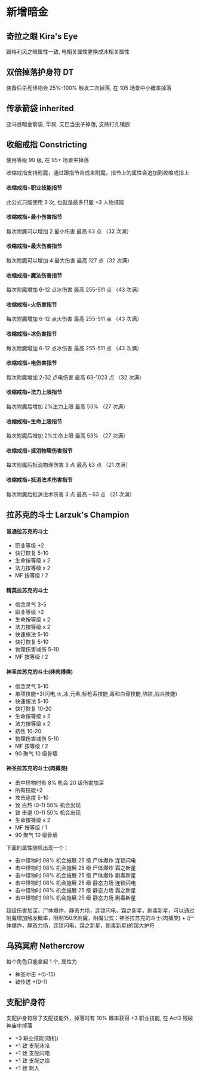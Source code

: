 

# 新增暗金

## 奇拉之眼 Kira's Eye

跟格利风之眼属性一致, 电相关属性更换成冰相关属性

<ItemKiraEye />

## 双倍掉落护身符 DT

装备后杀死怪物会 25%-100% 触发二次掉落, 在 105 场景中小概率掉落

<ItemDT />

## 传承箭袋 inherited

亚马逊暗金箭袋, 华叔, 艾巴当虫子掉落, 支持打孔镶嵌

<ItemInherited />

## 收缩戒指 Constricting

使用等级 90 级, 在 95+ 场景中掉落

<ItemConstricting />

收缩戒指支持附魔，通过跟指节合成来附魔，指节上的属性会追加到收缩戒指上

#### 收缩戒指+职业技能指节

此公式只能使用 3 次, 也就是最多只能 +3 人物技能

#### 收缩戒指+最小伤害指节

每次附魔可以增加 2 最小伤害 最高 63 点 （32 次满）

#### 收缩戒指+最大伤害指节

每次附魔可以增加 4 最大伤害 最高 127 点（32 次满）

#### 收缩戒指+魔法伤害指节

每次附魔增加 6-12 点冰伤害 最高 255-511 点 （43 次满）

#### 收缩戒指+火伤害指节

每次附魔增加 6-12 点火伤害 最高 255-511 点 （43 次满）

#### 收缩戒指+冰伤害指节

每次附魔增加 6-12 点冰伤害 最高 255-511 点 （43 次满）

#### 收缩戒指+电伤害指节

每次附魔增加 2-32 点电伤害 最高 63-1023 点 （32 次满）

#### 收缩戒指+法力上限指节

每次附魔后增加 2%法力上限 最高 53% （27 次满）

#### 收缩戒指+生命上限指节

每次附魔后增加 2%生命上限 最高 53% （27 次满）

#### 收缩戒指+抵消物理伤害指节

每次附魔后抵消物理伤害 3 点 最高 63 点 （21 次满）

#### 收缩戒指+抵消法术伤害指节

每次附魔后抵消法术伤害 3 点 最高 - 63 点 （21 次满）

## 拉苏克的斗士 Larzuk's Champion

#### 普通拉苏克的斗士

- 职业等级 +2
- 快打恢复 5-10
- 生命按等级 x 2
- 法力按等级 x 2
- MF 按等级 / 2

<ItemLarzukChampionNormal />

#### 精英拉苏克的斗士

- 信念灵气 3-5
- 职业等级 +2
- 生命按等级 x 2
- 法力按等级 x 2
- 快速施法 5-10
- 快打恢复 5-10
- 物理伤害减伤 5-10
- MF 按等级 / 2

<ItemLarzukChampionElite />

#### 神圣拉苏克的斗士(非肉搏类)

- 信念灵气 5-10
- 单项技能+3(闪电,火,冰,元素,标枪系技能,毒和白骨技能,陷阱,战斗技能)
- 快速施法 5-10
- 快打恢复 10-20
- 生命按等级 x 2
- 法力按等级 x 2
- 抗性 10-20
- 物理伤害减伤 5-10
- MF 按等级 / 2
- 90 聚气 10 级骨墙

<ItemLarzukChampionSacred />

#### 神圣拉苏克的斗士(肉搏类)

- 击中怪物时有 8% 机会 20 级伤害加深
- 所有技能+2
- 攻击速度 5-10
- 致 白热 (0-1) 50% 机会出现
- 致 击退 (0-1) 50% 机会出现
- 生命按等级 x 2
- MF 按等级 / 1
- 90 聚气 10 级骨墙

下面的属性随机出现一个：

+ 击中怪物时 08% 机会施展 25 级 尸体爆炸 连锁闪电
+ 击中怪物时 08% 机会施展 25 级 尸体爆炸 霜之新星
+ 击中怪物时 08% 机会施展 25 级 尸体爆炸 剧毒新星
+ 击中怪物时 08% 机会施展 25 级 静态力场 连锁闪电
+ 击中怪物时 08% 机会施展 25 级 静态力场 霜之新星
+ 击中怪物时 08% 机会施展 25 级 静态力场 剧毒新星

超级伤害加深，尸体爆炸，静态力场，连锁闪电，霜之新星，剧毒新星，可以通过附魔增加触发概率，限制150次附魔，附魔公式：神圣拉苏克的斗士(肉搏类) + (尸体爆炸，静态力场，连锁闪电，霜之新星，剧毒新星)的超大护符

<ItemLarzukChampionSacredFight />

## 乌鸦冥府 Nethercrow

每个角色只能拿起 1 个, 属性为

- 神圣冲击 +(5-15)
- 致传送 +(0-1)

<ItemNethercrow />

## 支配护身符

支配护身符除了支配技能外，掉落时有 10% 概率获得 +3 职业技能, 在 Act3 残破神庙中掉落

- +3 职业技能(随机)
- +1 致 支配冰冷
- +1 致 支配闪电
- +1 致 支配之焰
- +1 致 刺入

<ItemMasteryLight />
